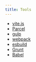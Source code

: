 ```yaml
---
title: Tools
---
```


- [vite.js](https://vitejs.dev/)
- [Parcel](https://parceljs.org/)
- [gulp](https://gulpjs.com/)
- [webpack](https://webpack.js.org/)
- [esbuild](https://esbuild.github.io/)
- [Grunt](https://gruntjs.com/)
- [Babel](https://babeljs.io/)
